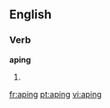 ==English==

===Verb===
'''aping'''

# {{present participle of|[[ape]]}}

[[fr:aping]]
[[pt:aping]]
[[vi:aping]]